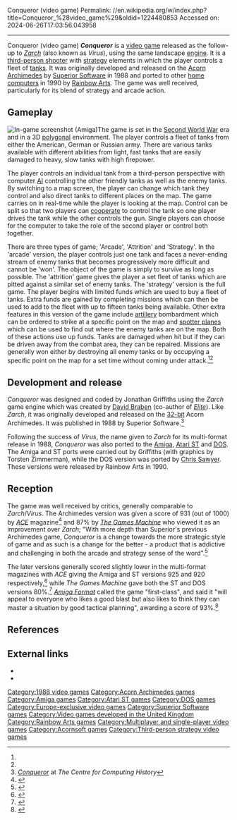 Conqueror (video game)
Permalink: //en.wikipedia.org/w/index.php?title=Conqueror_%28video_game%29&oldid=1224480853
Accessed on: 2024-06-26T17:03:56.043958



------
Conqueror (video game)
{{About|the WWII tank command game|the 1995 medieval strategy game|Conqueror A.D. 1086}}
{{Infobox video game
|title = Conqueror
|image = Conqueror-superior.png
|developer = Jonathan Griffiths, [[David Braben]], [[Chris Sawyer]]
|designer = Jonathan Griffiths
|publisher = [[Superior Software|Superior]], [[Acornsoft]], [[Rainbow Arts]]
|platforms = [[Acorn Archimedes]], [[Amiga]], [[Atari ST]], [[DOS]]
|released = {{vgrelease|EU|1988}}<small>(Archimedes)</small><br />{{vgrelease|EU|1990}}<small>(Amiga/ST/DOS)</small>
|genre = [[Third-person shooter]], [[strategy video game|strategy]]
|modes = [[Single player]], [[multiplayer]]
}}
'''''Conqueror''''' is a [[video game]] released as the follow-up to ''[[Zarch]]'' (also known as ''Virus''), using the same landscape [[Game engine|engine]]. It is a [[third-person shooter]] with [[strategy video game|strategy]] elements in which the player controls a fleet of [[tank]]s. It was originally developed and released on the [[Acorn Archimedes]] by [[Superior Software]] in 1988 and ported to other [[home computer]]s in 1990 by [[Rainbow Arts]]. The game was well received, particularly for its blend of strategy and arcade action.

==Gameplay==
[[Image:Conqueror-amiga.png|thumb|left|In-game screenshot (Amiga)]]The game is set in the [[World War II|Second World War]] era and in a 3D [[Polygon (computer graphics)|polygonal]] environment. The player controls a fleet of tanks from either the American, German or Russian army. There are various tanks available with different abilities from light, fast tanks that are easily damaged to heavy, slow tanks with high firepower.

The player controls an individual tank from a third-person perspective with computer [[Artificial intelligence (video games)|AI]] controlling the other friendly tanks as well as the enemy tanks. By switching to a map screen, the player can change which tank they control and also direct tanks to different places on the map. The game carries on in real-time while the player is looking at the map. Control can be split so that two players can [[Cooperative video game|cooperate]] to control the tank so one player drives the tank while the other controls the gun. Single players can choose for the computer to take the role of the second player or control both together.

There are three types of game; 'Arcade', 'Attrition' and 'Strategy'. In the 'arcade' version, the player controls just one tank and faces a never-ending stream of enemy tanks that becomes progressively more difficult and cannot be 'won'. The object of the game is simply to survive as long as possible. The 'attrition' game gives the player a set fleet of tanks which are pitted against a similar set of enemy tanks. The 'strategy' version is the full game. The player begins with limited funds which are used to buy a fleet of tanks. Extra funds are gained by completing missions which can then be used to add to the fleet with up to fifteen tanks being available. Other extra features in this version of the game include [[artillery]] bombardment which can be ordered to strike at a specific point on the map and [[spotter plane]]s which can be used to find out where the enemy tanks are on the map. Both of these actions use up funds. Tanks are damaged when hit but if they can be driven away from the combat area, they can be repaired. Missions are generally won either by destroying all enemy tanks or by occupying a specific point on the map for a set time without coming under attack.<ref name="tgm arch"/><ref name="ace amiga st"/>

==Development and release==
''Conqueror'' was designed and coded by Jonathan Griffiths using the ''Zarch'' game engine which was created by [[David Braben]] (co-author of ''[[Elite (video game)|Elite]]''). Like ''Zarch'', it was originally developed and released on the [[32-bit]] Acorn Archimedes. It was published in 1988 by Superior Software.<ref name="computing history">[http://www.computinghistory.org.uk/det/12911/Conqueror/ ''Conqueror''] at ''The Centre for Computing History''</ref>

Following the success of ''Virus'', the name given to ''Zarch'' for its multi-format release in 1988, ''Conqueror'' was also ported to the [[Amiga]], [[Atari ST]] and [[DOS]]. The Amiga and ST ports were carried out by Griffiths (with graphics by Torsten Zimmerman), while the DOS version was ported by [[Chris Sawyer]]. These versions were released by Rainbow Arts in 1990.

==Reception==
{{Video game reviews
| rev1 = ''[[ACE (games magazine)|ACE]]''
| rev1Score = 931/1000 (Archimedes)<ref name="ace arch" /><br>925/1000 (Amiga)<ref name="ace amiga st" /><br>920/1000 (Atari ST)<ref name="ace amiga st" />
| rev3 = ''[[Amiga Format]]''
| rev3Score = 93% (Amiga)<ref name="amiga format" />
| rev2 = ''[[The Games Machine]]''
| rev2Score = 87% (Archimedes)<ref name="tgm arch" /><br>80% (DOS)<ref name="tgm st pc" /><br>80% (Atari ST)<ref name="tgm st pc" />
| rev4 = ''Power Play''
| rev4Score = 69% (Atari ST)<ref>{{cite magazine|title =Computerspiele - Conqueror|trans-title=Computer Games - Conqueror|date =February 1990 |url =https://archive.org/details/Power.Play.N23.1990.02-kultpower/page/n21/mode/2up |magazine =Power Play |publisher =[[Markt+Technik|Markt&Technik]]|last =Hengst |first =Michael |page =22 |language=German|issn=0937-9754}}</ref>
| rev5 = ''Amiga Joker''
| rev5Score = 63% (Amiga)<ref>{{cite magazine|title =Conqueror |date =March 1990 |url =https://archive.org/details/Amiga_Joker_1990-03_Joker_Verlag_DE/page/n67/mode/2up |magazine =Amiga Joker |publisher =Joker Verlag |last =Borgmeier |first =Carsten |page =68 |language=German|issn=0933-8713}}</ref>
}}
The game was well received by critics, generally comparable to ''Zarch''/''Virus''. The Archimedes version was given a score of 931 (out of 1000) by ''[[ACE (games magazine)|ACE]]'' magazine<ref name="ace arch">{{cite magazine|title =Conqueror |date =June 1988 |url =https://archive.org/details/ace-magazine-09/page/n53/mode/2up |magazine =[[ACE (games magazine)|ACE]] |publisher =[[Future Publishing]] |last =King |first =Arthur |issue =9 |pages= 54–55|issn=0954-8076}}</ref> and 87% by ''[[The Games Machine]]'' who viewed it as an improvement over ''Zarch''; "With more depth than Superior's previous Archimedes game, ''Conqueror'' is a change towards the more strategic style of game and as such is a change for the better - a product that is addictive and challenging in both the arcade and strategy sense of the word".<ref name="tgm arch">{{cite magazine|title =I Came, I Saw - Conqueror |date =September 1988 |url =https://archive.org/details/the-games-machine-10/page/n29/mode/2up |magazine =[[The Games Machine]] |publisher =Newsfield |last =Braben |first =David |issue =10 |pages =30–31 |issn=0954-8092}}</ref>

The later versions generally scored slightly lower in the multi-format magazines with ''ACE'' giving the Amiga and ST versions 925 and 920 respectively,<ref name="ace amiga st">{{cite magazine|title =Screentest - Conqueror |date = March 1990|url =https://archive.org/details/ACEIssue30Mar90/ACE_Issue_30_Mar_90/page/n33/mode/2up |magazine =[[ACE (games magazine)|ACE]] |publisher =[[Future Publishing]] |issue =30 |pages =34–35 |issn=0954-8076}}</ref> while ''The Games Machine'' gave both the ST and DOS versions 80%.<ref name="tgm st pc">{{cite magazine|title =Reviews - Conqueror |date =April 1990 |url =https://archive.org/details/the-games-machine-29/page/n51/mode/2up |magazine =[[The Games Machine]] |publisher =Newsfield |last =Lapworth |first =Warren |issue =29 |page =52 |issn=0954-8092}}</ref> ''[[Amiga Format]]'' called the game "first-class", and said it "will appeal to everyone who likes a good blast but also likes to think they can master a situation by good tactical planning", awarding a score of 93%.<ref name="amiga format">{{cite magazine|title =Screenplay - Conqueror |date =April 1990 |url =https://archive.org/details/AmigaFormat009Apr90/page/n31/mode/2up |magazine =[[Amiga Format]] |publisher =[[Future Publishing]] |last =Smith |first =Andy |issue =9 |pages =32–33 }}</ref>

==References==
{{reflist}}

==External links==
*{{moby game|id=/conqueror|name=''Conqueror''}}
*{{abime|id=3079}}

{{Superior Software}}

[[Category:1988 video games]]
[[Category:Acorn Archimedes games]]
[[Category:Amiga games]]
[[Category:Atari ST games]]
[[Category:DOS games]]
[[Category:Europe-exclusive video games]]
[[Category:Superior Software games]]
[[Category:Video games developed in the United Kingdom]]
[[Category:Rainbow Arts games]]
[[Category:Multiplayer and single-player video games]]
[[Category:Acornsoft games]]
[[Category:Third-person strategy video games]]